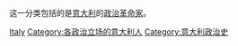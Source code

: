 这一分类包括的是[[意大利|意大利]]的[[政治|政治]][[革命家|革命家]]。

[[Category:各国革命家|Italy]]
[[Category:各政治立场的意大利人|Category:各政治立场的意大利人]]
[[Category:意大利政治史|Category:意大利政治史]]